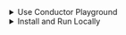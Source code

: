 <details>
<summary>Use Conductor Playground</summary>
<p>
https://play.orkes.io is the easiest way to get started and provides fully features enterprise version of Conductor.

Using Playground requires authorization keys which you can generate easily by following the steps below:

1. Login to [https://play.orkes.io/](https://play.orkes.io/)
2. Navigate to **Applications** from the left menu
3. Click **Create Application** button to create a new application, give it a name
4. Open the newly created application
5. Click **Create Access Key** to create the KEY and SECRET. A dialog box opens with newly generated Key and Secret.
6. **Important**: Copy and store the Key and Secret in a safe location. The secret is NEVER displayed again.

#### Setup environment variables

```shell
export KEY=<Your KEY>
export SECRET=<Your SECRET>
export CONDUCTOR_SERVER_URL=https://play.orkes.io/api
```

</p>
</details>

<details>
<summary>Install and Run Locally</summary>
<p>

#### Pre-requisites: `Docker`

Run the following command on the Unix, Linux or Mac OSX to download the container and start.

```shell
curl https://raw.githubusercontent.com/orkes-io/orkes-conductor-community/main/scripts/run_local.sh | sh
```

Alternatively, you can also run the container command explicitly:

```shell
docker run --init -p 8080:8080 -p 1234:5000 --mount source=redis,target=/redis \
--mount source=postgres,target=/pgdata orkesio/orkes-conductor-community-standalone:latest
```

#### Setup environment variables

```shell
export CONDUCTOR_SERVER_URL=http://localhost:8080/api
```

</p>
</details>
